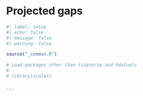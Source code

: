 # Projected gaps {#sec-gaps-proj}

```r
#| label: setup
#| echo: false
#| message: false
#| warning: false

source("_common.R")

# Load packages other than tidyverse and hdatools
# 
# library(scales)

```

. . .

```r

```

